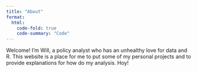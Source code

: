 ---
title: "About"
format:
  html:
    code-fold: true
    code-summary: "Code"
---

Welcome! I'm Will, a policy analyst who has an unhealthy love for data and R. This website is a place for me to put some of my personal projects and to provide explanations for how do my analysis. Hoy!
